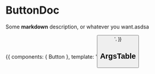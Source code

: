 
<Meta title='Button' component={Button} />

# ButtonDoc

Some **markdown** description, or whatever you want.asdsa

<Story name='basic' height='400px'>{{
  components: { Button },
  template: '<button label="I\'m a button!"/>',
}}</Story>

## ArgsTable

<ArgsTable of={InfoButton} />